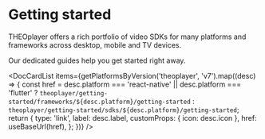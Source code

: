 # Getting started

THEOplayer offers a rich portfolio of video SDKs for many platforms and frameworks across desktop, mobile and TV devices.

Our dedicated guides help you get started right away.

<head>
  <meta name="robots" content="noindex, nofollow" />
</head>


<DocCardList
  items={getPlatformsByVersion('theoplayer', 'v7').map((desc) => {
    const href =
      desc.platform === 'react-native' || desc.platform === 'flutter'
        ? `theoplayer/getting-started/frameworks/${desc.platform}/getting-started`
        : `theoplayer/getting-started/sdks/${desc.platform}/getting-started`;
    return {
      type: 'link',
      label: desc.label,
      customProps: { icon: desc.icon },
      href: useBaseUrl(href),
    };
  })}
/>
